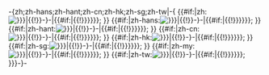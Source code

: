 -{zh;zh-hans;zh-hant;zh-cn;zh-hk;zh-sg;zh-tw|-{<!--
  ZH      -->{{#if:{{{zh|}}}|zh:[[File:{{{zh}}}{{{imgAttr}}}{{#if:{{{zh_desc|}}}|{{!}}-{{{{zh_desc}}}}-|{{#if:{{{desc|}}}|{{!}}{{{desc}}}}}}}]]; }}<!--

  ZH-HANS -->{{#if:{{{zh-hans|}}}|zh-hans:[[File:{{{zh-hans}}}{{{imgAttr}}}{{#if:{{{zh-hans_desc|}}}|{{!}}-{{{{zh-hans_desc}}}}-|{{#if:{{{desc|}}}|{{!}}{{{desc}}}}}}}]]; }}<!--

  ZH-HANT -->{{#if:{{{zh-hant|}}}|zh-hant:[[File:{{{zh-hant}}}{{{imgAttr}}}{{#if:{{{zh-hant_desc|}}}|{{!}}-{{{{zh-hant_desc}}}}-|{{#if:{{{desc|}}}|{{!}}{{{desc}}}}}}}]]; }}<!--

  ZH-CN   -->{{#if:{{{zh-cn|}}}|zh-cn:[[File:{{{zh-cn}}}{{{imgAttr}}}{{#if:{{{zh-cn_desc|}}}|{{!}}-{{{{zh-cn_desc}}}}-|{{#if:{{{desc|}}}|{{!}}{{{desc}}}}}}}]]; }}<!--

  ZH-HK   -->{{#if:{{{zh-hk|}}}|zh-hk:[[File:{{{zh-hk}}}{{{imgAttr}}}{{#if:{{{zh-hk_desc|}}}|{{!}}-{{{{zh-hk_desc}}}}-|{{#if:{{{desc|}}}|{{!}}{{{desc}}}}}}}]]; }}<!--

  ZH-SG   -->{{#if:{{{zh-sg|}}}|zh-sg:[[File:{{{zh-sg}}}{{{imgAttr}}}{{#if:{{{zh-sg_desc|}}}|{{!}}-{{{{zh-sg_desc}}}}-|{{#if:{{{desc|}}}|{{!}}{{{desc}}}}}}}]]; }}<!--

  ZH-MY   -->{{#if:{{{zh-my|}}}|zh-my:[[File:{{{zh-my}}}{{{imgAttr}}}{{#if:{{{zh-my_desc|}}}|{{!}}-{{{{zh-my_desc}}}}-|{{#if:{{{desc|}}}|{{!}}{{{desc}}}}}}}]]; }}<!--

  ZH-TW   -->{{#if:{{{zh-tw|}}}|zh-tw:[[File:{{{zh-tw}}}{{{imgAttr}}}{{#if:{{{zh-tw_desc|}}}|{{!}}-{{{{zh-tw_desc}}}}-|{{#if:{{{desc|}}}|{{!}}{{{desc}}}}}}}]]; }}}-}-<noinclude>
{{Documentation}}
</noinclude>